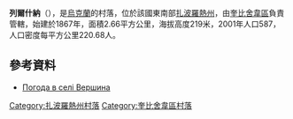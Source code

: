 {{coord|47|23|49|N|36|50|3|E|scale:100000|display=title}}

'''列爾什納'''（{{lang-uk|Вершина}}），是[[烏克蘭|烏克蘭]]的村落，位於該國東南部[[扎波羅熱州|扎波羅熱州]]，由[[奎比舍韋區|奎比舍韋區]]負責管轄，始建於1867年，面積2.66平方公里，海拔高度219米，2001年人口587，人口密度每平方公里220.68人。

==參考資料==
* [http://weather.in.ua/ua/zaporozhskaja/3317 Погода в селі Вершина] {{Wayback|url=http://weather.in.ua/ua/zaporozhskaja/3317 |date=20160305075237 }}

[[Category:扎波羅熱州村落|Category:扎波羅熱州村落]]
[[Category:奎比舍韋區村落|Category:奎比舍韋區村落]]


{{Zaporizhia-geo-stub}}